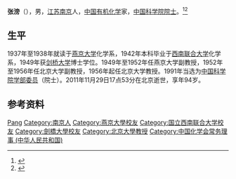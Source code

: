 {{Otheruses|other=名为张滂的其他人物|张滂}}
{{Infobox person
| 姓名     = 张滂
| 图像     = 
| 图像说明 = 
| 出生日期 = 1917年8月25日
| 出生地   = {{CHN-1912}}江苏南京
| 死亡日期 = 2011年11月29日
| 死亡地   = {{PRC}}北京
| 国籍     = {{PRC}}
| 籍贯     = [[江苏|江苏]][[南京|南京]]
| 别名     = 
| 知名于   = 
| 职业     = 化学家
| 母校     = [[燕京大学|燕京大学]]
}}

'''张滂'''（{{bd|1917年|8月25日|2011年|11月29日|}}），男，[[江苏|江苏]][[南京|南京]]人，[[中国|中国]][[有机化学|有机化学]]家，[[中国科学院院士|中国科学院院士]]。<ref>{{Cite book|title=中华当代文化名人大辞典|author=张品兴, 殷登祥, 陈有进等主编|publisher=中国广播电视出版社|year=1992|isbn=9787504315137|location=北京|pages=}}</ref><ref>{{Cite book|title=中华人民共和国资料手册|author=蒋建华等主编|publisher=社会科学文献出版社|year=1999|isbn=|location=北京|pages=}}</ref>

== 生平 ==
1937年至1938年就读于[[燕京大学|燕京大学]]化学系，1942年本科毕业于[[西南联合大学|西南联合大学]]化学系，1949年获[[剑桥大学|剑桥大学]]博士学位。1949年至1952年任燕京大学副教授，1952年至1956年任北京大学副教授，1956年起任北京大学教授。1991年当选为[[中国科学院学部委员|中国科学院学部委员]]（院士）。2011年11月29日17点53分在北京逝世，享年94岁。

== 参考资料 ==
{{reflist}}

{{中国科学院化学部院士}}
{{Navboxes 
| title  = 张滂在[[中國化學會_(中華人民共和國)|中国化学会]]的职务
| list1  =
{{中国化学会第二十一届理事会}}
{{中国化学会第二十二届理事会}}
}}

{{Authority control}}
{{DEFAULTSORT:Zhang张}}
[[Category:張姓|Pang]]
[[Category:南京人|Category:南京人]]
[[Category:燕京大學校友|Category:燕京大學校友]]
[[Category:国立西南联合大学校友|Category:国立西南联合大学校友]]
[[Category:劍橋大學校友|Category:劍橋大學校友]]
[[Category:北京大學教授|Category:北京大學教授]]
[[Category:中国化学会常务理事_(中华人民共和国)|Category:中国化学会常务理事 (中华人民共和国)]]